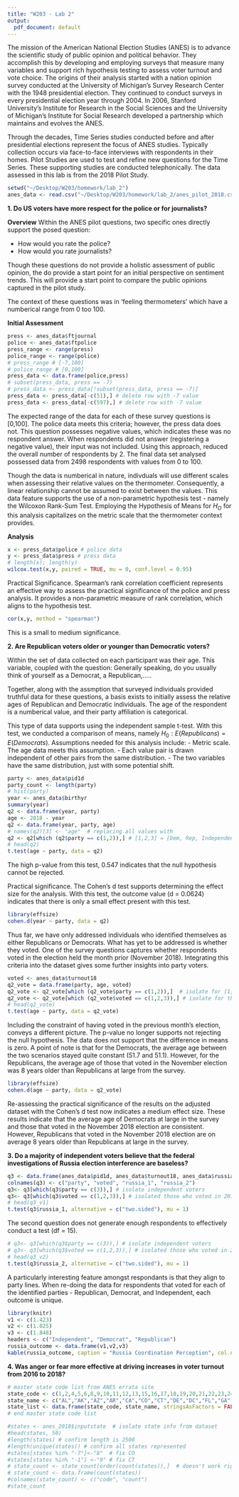 ```yaml
---
title: "W203 - Lab 2"
output:
  pdf_document: default
---
```


The mission of the American National Election Studies (ANES) is to advance the scientific study of public opinion and political behavior.  They accomplish this by developing and employing surveys that measure many variables and support rich hypothesis testing to assess voter turnout and vote choice.  The origins of their analysis started with a nation opinion survey conducted at the University of Michigan's Survey Research Center with the 1948 presidential election.  They continued to conduct surveys in every presidential election year through 2004.  In 2006, Stanford University's Institute for Research in the Social Sciences and the University of Michigan's Institute for Social Research developed a partnership which maintains and evolves the ANES.

Through the decades, Time Series studies conducted before and after presidential elections represent the focus of ANES studies.  Typically collection occurs via face-to-face interviews with respondents in their homes.  Pilot Studies are used to test and refine new questions for the Time Series.  These supporting studies are conducted telephonically.  The data assessed in this lab is from the 2018 Pilot Study.


```r
setwd("~/Desktop/W203/homework/lab_2")
anes_data <- read.csv("~/Desktop/W203/homework/lab_2/anes_pilot_2018.csv")
```

__1. Do US voters have more respect for the police or for journalists?__

__Overview__
Within the ANES pilot questions, two specific ones directly support the posed question:\

  - How would you rate the police?\
  - How would you rate journalists?
  
Though these questions do not provide a holistic assessment of public opinion, the do provide a start point for an initial perspective on sentiment trends.  This will provide a start point to compare the public opinions captured in the pilot study.

The context of these questions was in 'feeling thermometers' which have a numberical range from 0 too 100.

__Initial Assessment__
```r
press <- anes_data$ftjournal
police <- anes_data$ftpolice
press_range <- range(press)
police_range <- range(police)
# press_range # [-7,100]
# police_range # [0,100]
press_data <- data.frame(police,press)
# subset(press_data, press == -7)
# press_data <- press_data[!subset(press_data, press == -7)]
press_data <- press_data[-c(51),] # delete row with -7 value
press_data <- press_data[-c(597),] # delete row with -7 value
```

The expected range of the data for each of these survey questions is [0,100].  The police data meets this criteria; however, the press data does not.  This question possesses negative values, which indicates these was no respondent answer.  When respondents did not answer (registering a negative value), their input was not included.  Using this approach, reduced the overall number of respondents by 2.  The final data set analysed possessed data from 2498 respondents with values from 0 to 100. 

Though the data is numberical in nature, indivduals will use different scales when assessing their relative values on the thermometer.  Consequently, a linear relationship cannot be assumed to exist between the values.  This data feature supports the use of a non-parametric hypothesis test - namely the Wilcoxon Rank-Sum Test.  Employing the Hypothesis of Means for $H_O$ for this analysis capitalizes on the metric scale that the thermometer context provides.  

__Analysis__
```r
x <- press_data$police # police data
y <- press_data$press # press data
# length(x); length(y)
wilcox.test(x,y, paired = TRUE, mu = 0, conf.level = 0.95)
```
Practical Significance.  Spearman's rank correlation coefficient represents an effective way to assess the practical significance of the police and press analysis.  It provides a non-parametric measure of rank correlation, which aligns to the hypothesis test.

```r
cor(x,y, method = "spearman")
```
This is a small to medium significance.

\pagebreak

__2.  Are Republican voters older or younger than Democratic voters?__

Within the set of data collected on each participant was their age.  This variable, coupled with the question:  Generally speaking, do you usually think of yourself as a Democrat, a Republican,.....

Together, along with the assmption that surveyed individuals provided truthful data for these questions, a basis exists to initially assess the relative ages of Republican and Democratic individuals.  The age of the respondent is a numberical value, and their party affiliation is categorical.  

This type of data supports using the independent sample t-test.  With this test, we conducted a comparison of means, namely $H_0: E(Republicans) = E(Democrats)$.  Assumptions needed for this analysis include:
  - Metric scale.  The age data meets this assumption.
  - Each value pair is drawn independent of other pairs from the same distribution.
  - The two variables have the same distribution, just with some potential shift.
```r
party <- anes_data$pid1d
party_count <- length(party)
# hist(party)
year <- anes_data$birthyr
summary(year)
q2 <- data.frame(year, party)
age <- 2018 - year
q2 <- data.frame(year, party, age)
# names(q2)[3] <- "age"  # replacing all values with 
q2 <- q2[which (q2$party == c(1,2)),] # [1,2,3] = [Dem, Rep, Independent] = [432,326,356]
# head(q2)
t.test(age ~ party, data = q2)
```
The high p-value from this test, 0.547 indicates that the null hypothesis cannot be rejected.  

Practical significance.  The Cohen's d test supports determining the effect size for the analysis.  With this test, the outcome value (d = 0.0624) indicates that there is only a small effect present with this test.  

```r
library(effsize)
cohen.d(year ~ party, data = q2)
```

Thus far, we have only addressed individuals who identified themselves as either Republicans or Democrats.  What has yet to be addressed is whether they voted.  One of the survey questions captures whether respondents voted in the election held the month prior (November 2018).  Integrating this criteria into the dataset gives some further insights into party voters.

```r
voted <- anes_data$turnout18
q2_vote = data.frame(party, age, voted)
q2_vote <- q2_vote[which (q2_vote$party == c(1,2)),]  # isolate for [1,2] = [D,R]
q2_vote <- q2_vote[which (q2_vote$voted == c(1,2,3)),] # isolate for those that voted 2018
# head(q2_vote)
t.test(age ~ party, data = q2_vote)
```

Including the constraint of having voted in the previous month's election, conveys a different picture.  The p-value no longer supports not rejecting the null hypothesis.  The data does not support that the difference in means is zero.  A point of note is that for the Democrats, the average age between the two scenarios stayed quite constant (51.7 and 51.1).  However, for the Republicans, the average age of those that voted in the November election was 8 years older than Republicans at large from the survey.

```r
library(effsize)
cohen.d(age ~ party, data = q2_vote)
```
Re-assessing the practical significance of the results on the adjusted dataset with the Cohen's d test now indicates a medium effect size.  These results indicate that the average age of Democrats at large in the survey and those that voted in the November 2018 election are consistent.  However, Republicans that voted in the November 2018 election are on average 8 years older than Republicans at large in the survey.

\pagebreak

__3. Do a majority of independent voters believe that the federal investigations of Russia election interference are baseless?__


```r

q3 <- data.frame(anes_data$pid1d, anes_data$turnout18, anes_data$russia16, anes_data$coord16)
colnames(q3) <- c("party", "voted", "russia_1", "russia_2")
q3<- q3[which(q3$party == c(3)),] # isolate independent voters
q3<- q3[which(q3$voted == c(1,2,3)),] # isolated those who voted in 2018
# head(q3_v1)
t.test(q3$russia_1, alternative = c("two.sided"), mu = 1)
```
The second question does not generate enough respondents to effectively conduct a test (df = 15).

```r
# q3<- q3[which(q3$party == c(3)),] # isolate independent voters
# q3<- q3[which(q3$voted == c(1,2,3)),] # isolated those who voted in 2018
# head(q3_v2)
t.test(q3$russia_2, alternative = c("two.sided"), mu = 1)
```

A particularly interesting feature amongst respondants is that they align to party lines.  When re-doing the data for respondents that voted for each of the identified parties - Republican, Democrat, and Independent, each outcome is unique.

```r
library(knitr)
v1 <- c(1.423)
v2 <- c(1.025)
v3 <- c(1.848)
headers <- c("Independent", "Democrat", "Republican")
russia_outcome <- data.frame(v1,v2,v3)
kable(russia_outcome, caption = "Russia Coordination Perception", col.names = headers)
```

\pagebreak

__4. Was anger or fear more effective at driving increases in voter turnout from 2016 to 2018?__


```r
# master state code list from ANES errata site
state_code <- c(1,2,4,5,6,8,9,10,11,12,13,15,16,17,18,19,20,21,22,23,24,25,26,27,28,29,30,31,32,33,34,35,36,37,38,39,40,41,42,44,45,46,47,48,49,50,51,53,54,55,56)
state_name <- c("AL","AK","AZ","AR","CA","CO","CT","DE","DC","FL","GA","HI","ID","IL","IN","IA","KS","KY","LA","ME","MD","MA","MI","MN","MS","MO","MT","NE","NV","NH","NJ","NM","NY","NC","ND","OH","OK","OR","PA","RI","SC","SD","TN","TX","UT","VT","VA","WA","WV","WI","WY")
state_list <- data.frame(state_code, state_name, stringsAsFactors = FALSE)
# end master state code list

#states <- anes_2018$inputstate  # isolate state info from dataset
#head(states, 50)
#length(states) # confirm length is 2500
#length(unique(states)) # confirm all states represented
#states[states %in% "-7"]<-"8"  # fix CO
#states[states %in% "-1"] <-"9" # fix CT
# state_count <- state_count[order(count(states)),]  # doesn't work right
# state_count <- data.frame(count(states))
#colnames(state_count) <- c("code", "count")
#state_count
```

